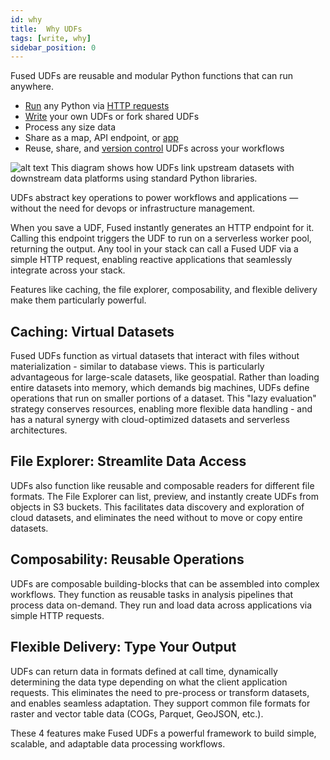 ```yaml
---
id: why
title:  Why UDFs
tags: [write, why]
sidebar_position: 0
---
```


Fused UDFs are reusable and modular Python functions that can run anywhere.

- [Run](/basics/core-concepts/run/) any Python via [HTTP requests](/basics/core-concepts/run/#http-requests)
- [Write](/basics/core-concepts/write/) your own UDFs or fork shared UDFs
- Process any size data
- Share as a map, API endpoint, or [app](/workbench/app-builder/)
- Reuse, share, and [version control](/basics/core-concepts/content-management/git/) UDFs across your workflows

![alt text](https://fused-magic.s3.us-west-2.amazonaws.com/docs_assets/ecosystem_diagram.png)
This diagram shows how UDFs link upstream datasets with downstream data platforms using standard Python libraries. 



UDFs abstract key operations to power workflows and applications — without the need for devops or infrastructure management. 

When you save a UDF, Fused instantly generates an HTTP endpoint for it. Calling this endpoint triggers the UDF to run on a serverless worker pool, returning the output. Any tool in your stack can call a Fused UDF via a simple HTTP request, enabling reactive applications that seamlessly integrate across your stack.


Features like caching, the file explorer, composability, and flexible delivery make them particularly powerful.

## Caching: Virtual Datasets

Fused UDFs function as virtual datasets that interact with files without materialization - similar to database views. This is particularly advantageous for large-scale datasets, like geospatial. Rather than loading entire datasets into memory, which demands big machines, UDFs define operations that run on smaller portions of a dataset. This "lazy evaluation" strategy conserves resources, enabling more flexible data handling - and has a natural synergy with cloud-optimized datasets and serverless architectures.

## File Explorer: Streamlite Data Access

UDFs also function like reusable and composable readers for different file formats. The File Explorer can list, preview, and instantly create UDFs from objects in S3 buckets. This facilitates data discovery and exploration of cloud datasets, and eliminates the need without to move or copy entire datasets. 

## Composability: Reusable Operations

UDFs are composable building-blocks that can be assembled into complex workflows. They function as reusable tasks in analysis pipelines that process data on-demand. They run and load data across applications via simple HTTP requests. 

## Flexible Delivery: Type Your Output

UDFs can return data in formats defined at call time, dynamically determining the data type depending on what the client application requests. This eliminates the need to pre-process or transform datasets, and enables seamless adaptation. They support common file formats for raster and vector table data (COGs, Parquet, GeoJSON, etc.).


These 4 features make Fused UDFs a powerful framework to build simple, scalable, and adaptable data processing workflows.